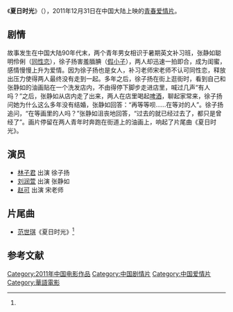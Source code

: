 {{copyedit|time=2012-02-09T02:55:07+00:00}}
{{Otheruses|subject=2011年12月31日上映的中国大陆电影《夏日时光》|other=其他同名作品|夏日时光 (消歧义)}}
{{电影信息框
| 片名     = 夏日时光
| 电影原名 = ''{{lang|en|The Summer Time}}''
| 图像     = 
| 图像说明 = 海报
| 导演     = [[陈洁|陈洁]]<ref name="multipleDF111">{{cite web |url=http://enjoy.eastday.com/e/20111214/u1a6255850.html |title=范世琪《这个夏天》将发行 音乐微电影年末公布|accessdate=2012-02-08 |date=2011-12-14 |work=东方网 |archive-url=https://web.archive.org/web/20160304142517/http://enjoy.eastday.com/e/20111214/u1a6255850.html |archive-date=2016年3月4日 |dead-url=yes }}</ref>
| 监制     = 
| 制片     = 陈小桃<br>[[李荻敏|李荻敏]]
| 编剧     = [[陈小桃|陈小桃]]
| 原著     = 
| 主演     = [[林子君|林子君]]<br>[[刘润萱|刘润萱]]<br>[[赵可|赵可]]
| 配乐     = [[李星宇|李星宇]]<br>[[杨秉音|杨秉音]]<br>[[赵婉玲|赵婉玲]]<br>[[林晨颖|林晨颖]]<br>[[范世琪|范世琪]]《夏日时光》<ref name="multipleDF111"/>
| 摄影     = [[张嘉琪|张嘉琪]]<br>[[郭倚航|郭倚航]]
| 剪辑     = [[陈小桃|陈小桃]]
| 制片商   = 
| 发行商   = 
| 上映日期 = {{Film date|2011|12|31|中国大陆}}
| 片长     = 15分钟
| 产地     = {{CHNML}}
| 语言     = 普通话
| 预算     = 
| 票房     = 
| 前集     = 
| 续集     = 
}}
《'''夏日时光'''》（{{lang-en|''The Summer Time''}}），2011年12月31日在中国大陆上映的[[青春片|青春]][[爱情片|爱情片]]。

== 剧情 ==
故事发生在中国大陆90年代末，两个青年男女相识于暑期英文补习班，张静如聪明伶俐（[[同性恋|同性恋]]），徐子扬害羞腼腆（[[假小子|假小子]]），两人却迅速一拍即合，成为闺蜜，感情慢慢上升为爱情。因为徐子扬也是女人，补习老师宋老师不认可同性恋，释放出压力使得两人最终没有走到一起。多年之后，徐子扬在街上逛街时，看到自己和张静如的油画贴在一个洗发店内，不由得停下脚步走进店里，喊过几声“有人吗？”之后，张静如从店内走了出来，两人在店里喝起[[啤酒|啤酒]]，聊起家常来，徐子扬问她为什么这么多年没有结婚，张静如回答：“再等等呗……在等对的人”。徐子扬追问，“在等画里的人吗？”张静如沮丧地回答，“过去的就已经过去了，都只是曾经了”。画片停留在两人青年时奔跑在街道上的油画上，响起了片尾曲《夏日时光》。

== 演员 ==
*[[林子君|林子君]] 出演 徐子扬 
*[[刘润萱|刘润萱]] 出演 张静如 
* [[赵可|赵可]] 出演 宋老师

== 片尾曲 ==
*[[范世琪|范世琪]]《夏日时光》<ref name="multipleDF111"/>

==参考文献==
{{reflist}}

{{DEFAULTSORT:Xiari夏日时光}}
[[Category:2011年中国电影作品|Category:2011年中国电影作品]]
[[Category:中国剧情片|Category:中国剧情片]]
[[Category:中国爱情片|Category:中国爱情片]]
[[Category:華語電影|Category:華語電影]]